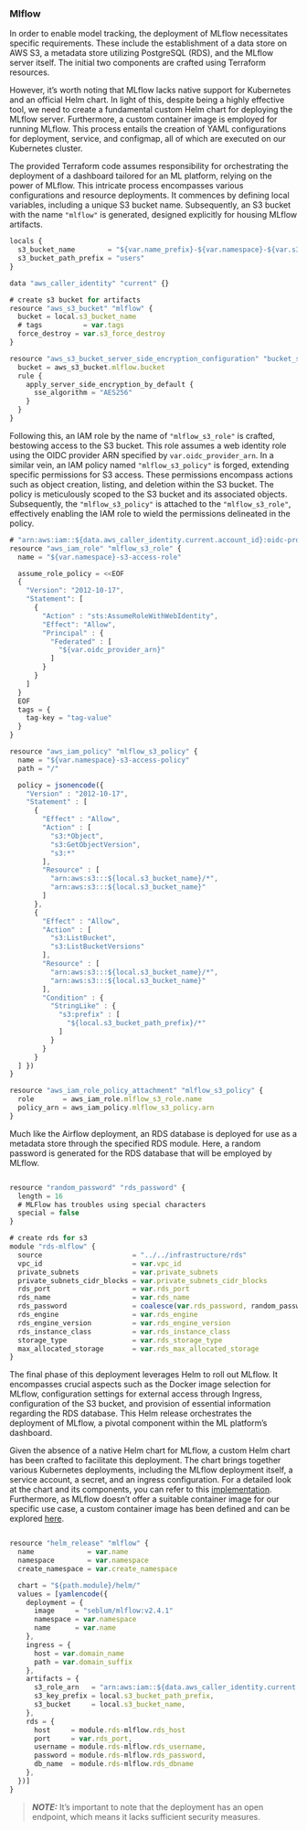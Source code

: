 ### Mlflow

In order to enable model tracking, the deployment of MLflow necessitates specific requirements. These include the establishment of a data store on AWS S3, a metadata store utilizing PostgreSQL (RDS), and the MLflow server itself. The initial two components are crafted using Terraform resources.

However, it's worth noting that MLflow lacks native support for Kubernetes and an official Helm chart. In light of this, despite being a highly effective tool, we need to create a fundamental custom Helm chart for deploying the MLflow server. Furthermore, a custom container image is employed for running MLflow. This process entails the creation of YAML configurations for deployment, service, and configmap, all of which are executed on our Kubernetes cluster.

The provided Terraform code assumes responsibility for orchestrating the deployment of a dashboard tailored for an ML platform, relying on the power of MLflow. This intricate process encompasses various configurations and resource deployments. It commences by defining local variables, including a unique S3 bucket name. Subsequently, an S3 bucket with the name `"mlflow"` is generated, designed explicitly for housing MLflow artifacts.

\footnotesize
```javascript
locals {
  s3_bucket_name        = "${var.name_prefix}-${var.namespace}-${var.s3_bucket_name}"
  s3_bucket_path_prefix = "users"
}

data "aws_caller_identity" "current" {}

# create s3 bucket for artifacts
resource "aws_s3_bucket" "mlflow" {
  bucket = local.s3_bucket_name
  # tags          = var.tags
  force_destroy = var.s3_force_destroy
}

resource "aws_s3_bucket_server_side_encryption_configuration" "bucket_state_encryption" {
  bucket = aws_s3_bucket.mlflow.bucket
  rule {
    apply_server_side_encryption_by_default {
      sse_algorithm = "AES256"
    }
  }
}
```
\normalize

Following this, an IAM role by the name of `"mlflow_s3_role"` is crafted, bestowing access to the S3 bucket. This role assumes a web identity role using the OIDC provider ARN specified by `var.oidc_provider_arn`. In a similar vein, an IAM policy named `"mlflow_s3_policy"` is forged, extending specific permissions for S3 access. These permissions encompass actions such as object creation, listing, and deletion within the S3 bucket. The policy is meticulously scoped to the S3 bucket and its associated objects. Subsequently, the `"mlflow_s3_policy"` is attached to the `"mlflow_s3_role"`, effectively enabling the IAM role to wield the permissions delineated in the policy.

\footnotesize
```javascript
# "arn:aws:iam::${data.aws_caller_identity.current.account_id}:oidc-provider/${var.eks_oidc_provider}"
resource "aws_iam_role" "mlflow_s3_role" {
  name = "${var.namespace}-s3-access-role"

  assume_role_policy = <<EOF
  {
    "Version": "2012-10-17",
    "Statement": [
      {
        "Action" : "sts:AssumeRoleWithWebIdentity",
        "Effect": "Allow",
        "Principal" : {
          "Federated" : [
            "${var.oidc_provider_arn}"
          ]
        }
      }
    ]
  }
  EOF
  tags = {
    tag-key = "tag-value"
  }
}

resource "aws_iam_policy" "mlflow_s3_policy" {
  name = "${var.namespace}-s3-access-policy"
  path = "/"

  policy = jsonencode({
    "Version" : "2012-10-17",
    "Statement" : [
      {
        "Effect" : "Allow",
        "Action" : [
          "s3:*Object",
          "s3:GetObjectVersion",
          "s3:*"
        ],
        "Resource" : [
          "arn:aws:s3:::${local.s3_bucket_name}/*",
          "arn:aws:s3:::${local.s3_bucket_name}"
        ]
      },
      {
        "Effect" : "Allow",
        "Action" : [
          "s3:ListBucket",
          "s3:ListBucketVersions"
        ],
        "Resource" : [
          "arn:aws:s3:::${local.s3_bucket_name}/*",
          "arn:aws:s3:::${local.s3_bucket_name}"
        ],
        "Condition" : {
          "StringLike" : {
            "s3:prefix" : [
              "${local.s3_bucket_path_prefix}/*"
            ]
          }
        }
      }
  ] })
}

resource "aws_iam_role_policy_attachment" "mlflow_s3_policy" {
  role       = aws_iam_role.mlflow_s3_role.name
  policy_arn = aws_iam_policy.mlflow_s3_policy.arn
}
```
\normalize

Much like the Airflow deployment, an RDS database is deployed for use as a metadata store through the specified RDS module. Here, a random password is generated for the RDS database that will be employed by MLflow.

\footnotesize
```javascript

resource "random_password" "rds_password" {
  length = 16
  # MLFlow has troubles using special characters
  special = false
}

# create rds for s3
module "rds-mlflow" {
  source                      = "../../infrastructure/rds"
  vpc_id                      = var.vpc_id
  private_subnets             = var.private_subnets
  private_subnets_cidr_blocks = var.private_subnets_cidr_blocks
  rds_port                    = var.rds_port
  rds_name                    = var.rds_name
  rds_password                = coalesce(var.rds_password, random_password.rds_password.result)
  rds_engine                  = var.rds_engine
  rds_engine_version          = var.rds_engine_version
  rds_instance_class          = var.rds_instance_class
  storage_type                = var.rds_storage_type
  max_allocated_storage       = var.rds_max_allocated_storage
}
```
\normalize

The final phase of this deployment leverages Helm to roll out MLflow. It encompasses crucial aspects such as the Docker image selection for MLflow, configuration settings for external access through Ingress, configuration of the S3 bucket, and provision of essential information regarding the RDS database. This Helm release orchestrates the deployment of MLflow, a pivotal component within the ML platform's dashboard.

Given the absence of a native Helm chart for MLflow, a custom Helm chart has been crafted to facilitate this deployment. The chart brings together various Kubernetes deployments, including the MLflow deployment itself, a service account, a secret, and an ingress configuration. For a detailed look at the chart and its components, you can refer to this [implementation](https://github.com/seblum/mlops-mlplatform-on-eks/tree/main/deployment/modules/mlflow/helm/templates).
Furthermore, as MLflow doesn't offer a suitable container image for our specific use case, a custom container image has been defined and can be explored [here](https://github.com/seblum/mlflow-image).

\footnotesize
```javascript

resource "helm_release" "mlflow" {
  name             = var.name
  namespace        = var.namespace
  create_namespace = var.create_namespace

  chart = "${path.module}/helm/"
  values = [yamlencode({
    deployment = {
      image     = "seblum/mlflow:v2.4.1"
      namespace = var.namespace
      name      = var.name
    },
    ingress = {
      host = var.domain_name
      path = var.domain_suffix
    },
    artifacts = {
      s3_role_arn   = "arn:aws:iam::${data.aws_caller_identity.current.account_id}:role/${aws_iam_role.mlflow_s3_role.name}",
      s3_key_prefix = local.s3_bucket_path_prefix,
      s3_bucket     = local.s3_bucket_name,
    },
    rds = {
      host     = module.rds-mlflow.rds_host
      port     = var.rds_port,
      username = module.rds-mlflow.rds_username,
      password = module.rds-mlflow.rds_password,
      db_name  = module.rds-mlflow.rds_dbname
    },
  })]
}
```
\normalsize

> **_NOTE:_**  It's important to note that the deployment has an open endpoint, which means it lacks sufficient security measures.

